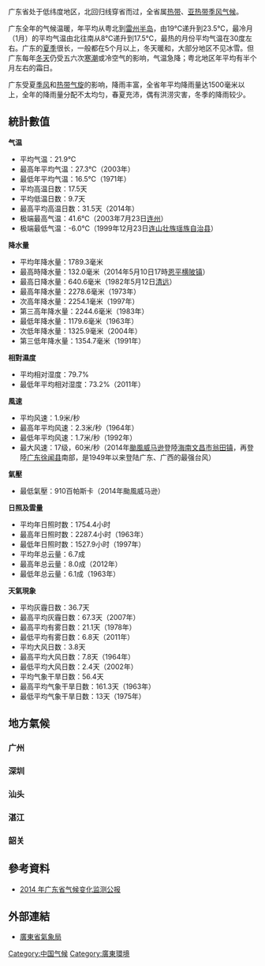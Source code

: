 广东省处于低纬度地区，北回归线穿省而过，全省属[[热带季风气候|热带]]、[[亚热带季风气候|亚热带季风气候]]。

广东全年的气候温暖，年平均从粤北到[[雷州半岛|雷州半岛]]，由19℃递升到23.5℃，最冷月（1月）的平均气温由北往南从8℃递升到17.5℃，最热的月份平均气温在30度左右。广东的[[夏季|夏季]]很长，一般都在5个月以上，冬天暖和，大部分地区不见冰雪。但广东每年[[冬天|冬天]]仍受五六次[[寒潮|寒潮]]或冷空气的影响，气温急降；粤北地区年平均有半个月左右的霜日。

广东受夏[[季风|季风]]和[[热带气旋|热带气旋]]的影响，降雨丰富，全省年平均降雨量达1500毫米以上，全年的降雨量分配不太均匀，春夏充沛，偶有洪涝灾害，冬季的降雨较少。

==統計數值==
'''气温'''
*平均气温：21.9℃
*最高年平均气温：27.3℃（2003年）
*最低年平均气温：16.5℃（1971年）
*平均高温日数：17.5天
*平均低温日数：9.7天
*最高平均高温日数：31.5天（2014年）
*极端最高气温：41.6℃（2003年7月23日[[连州|连州]]）
*极端最低气温：-6.0℃（1999年12月23日[[连山壮族瑶族自治县|连山壮族瑶族自治县]]）

'''降水量'''
*平均年降水量：1789.3毫米
*最高時降水量：132.0毫米（2014年5月10日17時[[恩平|恩平]][[横陂镇_(恩平市)|横陂镇]]）
*最高日降水量：640.6毫米（1982年5月12日[[清远|清远]]）
*最高年降水量：2278.6毫米（1973年）
*次高年降水量：2254.1毫米（1997年）
*第三高年降水量：2244.6毫米（1983年）
*最低年降水量：1179.6毫米（1963年）
*次低年降水量：1325.9毫米（2004年）
*第三低年降水量：1354.7毫米（1991年）

'''相對濕度'''
*平均相对湿度：79.7%
*最低年平均相对湿度：73.2%（2011年）

'''風速'''
*平均风速：1.9米/秒
*最高年平均风速：2.3米/秒（1964年）
*最低年平均风速：1.7米/秒（1992年）
*最大风速：17级，60米/秒（2014年[[颱風威马逊_(2014年)|颱風威马逊]]登陸[[海南|海南]][[文昌市|文昌市]][[翁田镇|翁田镇]]，再登陸[[广东|广东]][[徐闻县|徐闻县]]南部，是1949年以来登陆广东、广西的最强台风）

'''氣壓'''
*最低氣壓：910百帕斯卡（2014年颱風威马逊）

'''日照及雲量'''
*平均年日照时数：1754.4小时
*最高年日照时数：2287.4小时（1963年）
*最低年日照时数：1527.9小时（1997年）
*平均年总云量：6.7成
*最高年总云量：8.0成（2012年）
*最低年总云量：6.1成（1963年）

'''天氣現象'''
*平均灰霾日数：36.7天
*最高平均灰霾日数：67.3天（2007年）
*最高平均有雾日数：21.1天（1978年）
*最低平均有雾日数：6.8天（2011年）
*平均大风日数：3.8天
*最高平均大风日数：7.8天（1964年）
*最低平均大风日数：2.4天（2002年）
*平均气象干旱日数：56.4天
*最高平均气象干旱日数：161.3天（1963年）
*最低平均气象干旱日数：13天（1975年）

==地方氣候==
===广州===
{{广州市气候数据}}
===深圳===
{{深圳市气候数据}}
===汕头===
{{汕头市气候数据}}
===湛江===
{{湛江市气候数据}}
===韶关===
{{韶关市气候数据}}

==參考資料==
{{reflist}}
*[https://web.archive.org/web/20160131015036/http://www.grmc.gov.cn/qxgk/tjsj/201506/P020150609322692654548.pdf 2014 年广东省气候变化监测公报]

==外部連結==
*[https://web.archive.org/web/20100107062811/http://www.grmc.gov.cn/ 廣東省氣象局]

[[Category:中国气候|Category:中国气候]]
[[Category:廣東環境|Category:廣東環境]]